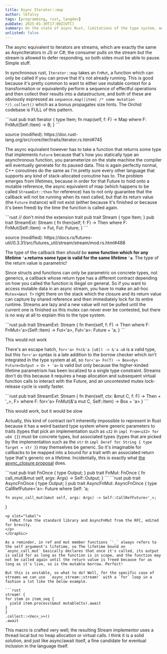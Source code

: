 ```yaml
---
title: Async Iterator::map
author: lbfalvy
tags: [programming, rust, langdev]
pubDate: 2025-01-30T17:00Z[UTC]
summary: On the state of async Rust, limitations of the type system, and Iterator::map
unlisted: false
---
```


The async equivalent to iterators are streams, which are exactly the same as AsyncIterators in JS or C#; the consumer pulls on the stream but the stream is allowed to defer responding, so both sides must be able to pause. Simple stuff.

In synchronous rust, `Iterator::map` takes an `FnMut`, a function which can only be called if you can prove that it's not already running. This is good because it's pretty common to want to either use mutable context for a transformation or equivalently perform a sequence of effectful operations and then collect their results into a datastructure, and both of these are obviously expressed as `sequence.map(|item| /* some mutation */).collect()` which as a bonus propagates size hints. The Orchid codebase is FULL of this pattern.

<Graphic>
  ```rust
  pub trait Iterator {
    type Item;
    fn map<B, F>(self, f: F) -> Map<Self, F> where F: FnMut(Self::Item) -> B;
  }
  ```
  <p slot="label">
    source (modified): https://doc.rust-lang.org/src/core/iter/traits/iterator.rs.html#745
  </p>
</Graphic>

The async equivalent however has to take a function that returns some type that implements `Future` because that's how you statically type an asynchronous function, you parameterize on the state machine the compiler will eventually generate for its paused data. This is again perfectly normal, C++ coroutines do the same as I'm pretty sure every other language that supports any kind of stack-allocated coroutine has to. The problem emerges from lifetimes, because in order for that Future to hold onto a mutable reference, the async equivalent of map (which happens to be called `StreamExt::then` for reference) has to not only guarantee that the callback will not be running when its next called, but that its return value (the `Future` instance) will not exist (either because it's finished or because it's been freed) by the time the function is called again.

<Graphic>
  ```rust
  // don't mind the extension trait
  pub trait Stream {
    type Item;
  }
  pub trait StreamExt: Stream {
    fn then<Fut, F>(self, f: F) -> Then<Self, Fut, F>
    where
      F: FnMut(Self::Item) -> Fut,
      Fut: Future;
  }
  ```
  <p slot="label">
    source (modified): https://docs.rs/futures-util/0.3.31/src/futures_util/stream/stream/mod.rs.html#488
  </p>
</Graphic>

The type of the callback then _should be_ **some function which for any lifetime `'a` returns some type is valid for the same lifetime `'a`**. The type of the return value is parametric! 

Since structs and functions can only be parametric on concrete types, not generics, a callback whose return type has a different contract depending on how you called the function is illegal on general. So if you want to access mutable data in an async stream, you have to make an ad-hoc `Mutex<&mut T>` right there on the stack which the closure and its return value can capture by shared reference and then immediately lock for its entire runtime. Streams are lazy and a new value will not be pulled until the current one is finished so this mutex can never ever be contested, but there is no way at all to explain this to the type system.

<Graphic>
  ```rust
  pub trait StreamExt: Stream {
    fn then<Fut, F>(self, f: F) -> Then<Self, Fut, F>
    where
      F: FnMut<'a>(Self::Item) -> Fut<'a>,
      Fut<'a>: Future + 'a;
  }
  ```
  <p slot="label">This would not work</p>
</Graphic>

There's an escape hatch, `for<'a> Fn(&'a [u8]) -> &'a u8` is a valid type, but this `for<'a>` syntax is a late addition to the borrow checker which isn't integrated in the type system at all, so `for<'a> Fn(T) -> Box<dyn Future<Output = U> + 'a>` is valid but only because the higher-kinded lifetime parametrism has been localized to a single type constraint. Streams don't do this because it requires a heap allocation and subsequent virtual function calls to interact with the Future, and an uncontested mutex lock-release cycle is vastly faster.

<Graphic>
  ```rust
  pub trait StreamExt: Stream {
    fn then<C, F, R>(self, ctx: &mut C, f: F)
      -> Then<Self, Box<dyn Future<Output = R> + '_>, F>
    where F: for<'a> FnMut(&'a mut C, Self::Item)
      -> Box<dyn Future<Output = R> + 'a>
  }
  ```
  <p slot="label">This would work, but it would be slow</p>
</Graphic>

Actually, this kind of contract isn't inherently impossible to represent in Rust because it has a weird bastard type system where generic parameters to traits (types that pick an implementation such as `u32` in `impl From<u32> for u64 {}`) must be concrete types, but associated types (types that are picked by the implementation such as the `str` in `impl Deref for String { type Target = str }`) may themselves be generic. So it's imaginable for callbacks to be mapped into a bound for a trait with an associated return type that's generic on a lifetime. Incidentally, this is exactly what [the async_closure proposal](https://rust-lang.github.io/rfcs/3668-async-closures.html#asyncfn) does.

<Graphic>
  ```rust
  pub trait FnOnce<Args: Tuple> {
    type Output;
  }
  pub trait FnMut<Args: Tuple>: FnOnce<Args> {
    fn call_mut(&mut self, args: Args) -> Self::Output;
  }
  ```
  ```rust
  pub trait AsyncFnOnce<Args> {
    type Output;
  }
  pub trait AsyncFnMut<Args>: AsyncFnOnce<Args> {
    type CallRefFuture<'a>: Future<Output = Self::Output>
    where
      Self: 'a;

    fn async_call_mut(&mut self, args: Args) -> Self::CallRefFuture<'_>;
  }
  ```
  <p slot="label">
    FnMut from the standard library and AsyncFnMut from the RFC, edited for brevity.
  </p>
</Graphic>

As a reminder, in ref and mut member functions `'_` always refers to the self argument's lifetime, so The lifetime bound on `async_call_mut` basically declares that once it's called, its output is valid for as long as the function is in scope, and the function may not be called again until the return value is freed because for as long as it's live, so is the mutable borrow. Perfect!

But this is unstable, so what to do? Well, for the specific case of streams we can use  `async_stream::stream!` with a `for` loop in a fashion a lot like the below example.

```rust
stream! {
  for item in item_seq {
    yield item.process(&mut mutableCtx).await
  }
}
.collect::<Vec<_>>()
.await
```

This macro is crafted very well; the resulting Stream implementor uses a thread local but no heap allocation or virtual calls. I think it is a solid solution, and just like async/await itself, a fine candidate for eventual inclusion in the language itself.